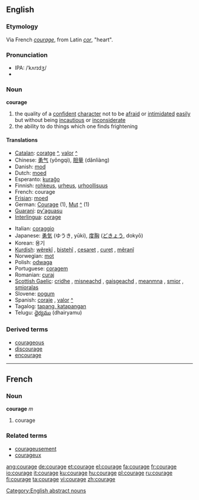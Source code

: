 ==English==

===Etymology===
Via French ''[[courage#French|courage]]'', from Latin ''[[cor]]'', "heart".

===Pronunciation===
*IPA: /ˈkʌrɪdʒ/
*{{audio|en-us-courage.ogg|Audio (US)}}

===Noun===
'''courage'''
#the quality of a [[confident]] [[character]] not to be [[afraid]] or [[intimidate]]d [[easy|easily]] but without being [[incautious]] or [[inconsiderate]]
#the ability to do things which one finds frightening

==== Translations ====
{{top}}
*[[Catalan]]: [[coratge]] {{m}} [[:ca:coratge|^]], [[valor]] {{m}} [[:ca:valor|^]]
*Chinese: [[勇气]] (yǒngqì), [[胆量]] (dǎnliàng)
*Danish: [[mod]]
*Dutch: [[moed]] {{m}}
*Esperanto: [[kuraĝo]]
*Finnish: [[rohkeus]], [[urheus]], [[urhoollisuus]]
*French: courage {{m}}
*[[Frisian]]: [[moed]]
*German: [[Courage]] {{f}} (1), [[Mut]] {{m}} [[:de:Mut|^]] (1)
*[[Guarani]]: [[py'aguasu]]
*[[Interlingua]]: [[corage]]
{{mid}}
*Italian: [[coraggio]] {{m}}
*Japanese: [[勇気]] (ゆうき, yūki), [[度胸]] ([[どきょう]], dokyō)
*Korean: 용기
*[[Kurdish]]: [[wêrekî]] {{f}}, [[bistehî]] {{f}}, [[cesaret]] {{f}}, [[curet]] {{f}}, [[mêranî]] {{f}}
*Norwegian: [[mot]] {{n}}
*Polish: [[odwaga]] {{f}}
*Portuguese: [[coragem]] {{f}}
*Romanian: [[curaj]] {{n}}
*[[Scottish Gaelic]]: [[cridhe]] {{m}}, [[misneachd]] {{f}}, [[gaisgeachd]] {{f}}, [[meanmna]] {{m}}, [[smior]] {{m}}, [[smioralas]] {{m}}
*Slovene: [[pogum]] {{m}}
*Spanish: [[coraje]] {{m}}, [[valor]] {{m}} [[:es:valor|^]]
*Tagalog: [[tapang, katapangan]]
*Telugu: [[ధైర్యము]] (dhairyamu)
{{bottom}}

===Derived terms===
*[[courageous]]
*[[discourage]]
*[[encourage]]

----

==French==
===Noun===
'''courage''' ''m''

# courage

===Related terms===
*[[courageusement]]
*[[courageux]]

[[Category:English abstract nouns]]

[[ang:courage]]
[[de:courage]]
[[et:courage]]
[[el:courage]]
[[fa:courage]]
[[fr:courage]]
[[io:courage]]
[[it:courage]]
[[ku:courage]]
[[hu:courage]]
[[pl:courage]]
[[ru:courage]]
[[fi:courage]]
[[ta:courage]]
[[vi:courage]]
[[zh:courage]]